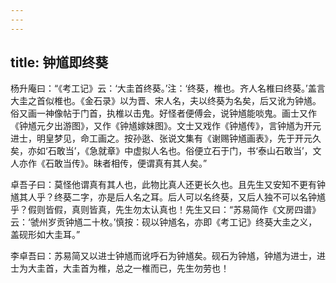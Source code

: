 ```yaml
---
---
---
```

title: 钟馗即终葵
---

杨升庵曰：“《考工记》云：‘大圭首终葵。’注：‘终葵，椎也。齐人名椎曰终葵。’盖言大圭之首似椎也。《金石录》以为晋、宋人名，夫以终葵为名矣，后又讹为钟馗。俗又画一神像帖于门首，执椎以击鬼。好怪者便傅会，说钟馗能啖鬼。画士又作《钟馗元夕出游图》，又作《钟馗嫁妹图》。文士又戏作《钟馗传》，言钟馗为开元进士，明皇梦见，命工画之。按孙逖、张说文集有《谢赐钟馗画表》，先于开元久矣，亦如‘石敢当’，《急就章》中虚拟人名也。俗便立石于门，书‘泰山石敢当’，文人亦作《石敢当传》。昧者相传，便谓真有其人矣。”

卓吾子曰：莫怪他谓真有其人也，此物比真人还更长久也。且先生又安知不更有钟馗其人乎？终葵二字，亦是后人名之耳。后人可以名终葵，又后人独不可以名钟馗乎？假则皆假，真则皆真，先生勿太认真也！先生又曰：“苏易简作《文房四谱》云：‘虢州岁贡钟馗二十枚。’慎按：砚以钟馗名，亦即《考工记》终葵大圭之义，盖砚形如大圭耳。”

李卓吾曰：苏易简又以进士钟馗而讹呼石为钟馗矣。砚石为钟馗，钟馗为进士，进士为大圭首，大圭首为椎，总之一椎而已，先生勿劳也！